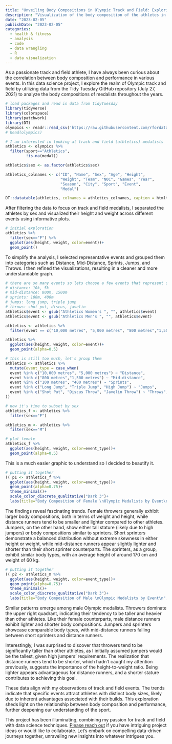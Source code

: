 ```yaml
---
title: "Unveiling Body Compositions in Olympic Track and Field: Exploring Data Trends"
description: "Visualization of the body composition of the athletes in different track and field events. Data from #TidyTuesday."
date: "2023-02-05"
publishDate: "2023-02-05"
categories:
  - health & fitness
  - analysis
  - code
  - data wrangling
  - R
  - data visualization
---
```


```{=html}
<style>
.keywords {
  display: none !important;
}

.description{
  display: none !important;
}
</style>
```

As a passionate track and field athlete, I have always been curious about the correlation between body composition and performance in various events. In this data science project, I explore the realm of Olympic track and field by utilizing data from the Tidy Tuesday GitHub repository (July 27, 2021) to analyze the body compositions of medalists throughout the years.

```r
# load packages and read in data from tidyTuesday
library(tidyverse)
library(colorspace)
library(patchwork)
library(DT)
olympics <- readr::read_csv('https://raw.githubusercontent.com/rfordatascience/tidytuesday/master/data/2021/2021-07-27/olympics.csv')
# head(olympics)

# I am interested in looking at track and field (athletics) medalists
athletics <- olympics %>% 
  filter(sport=="Athletics",
         !is.na(medal))

athletics$sex <- as.factor(athletics$sex)

athletics_colnames <- c("ID", "Name", "Sex", "Age", "Height",
                        "Weight", "Team", "NOC", "Games", "Year",
                        "Season", "City", "Sport", "Event",
                        "Medal")

DT::datatable(athletics, colnames = athletics_colnames, caption = htmltools::tags$caption(style = "caption-side: bottom; text-align: center;", htmltools::strong("Table 1: Olympic Track & Field Medalists")), filter = "top", options = list(pageLength = 5, autoWidth = TRUE))
```

After filtering the data to focus on track and field medalists, I separated the athletes by sex and visualized their height and weight across different events using informative plots.

```r
# initial exploration
athletics %>% 
  filter(sex=="F") %>% 
  ggplot(aes(height, weight, color=event))+
  geom_point()
```

To simplify the analysis, I selected representative events and grouped them into categories such as Distance, Mid-Distance, Sprints, Jumps, and Throws. I then refined the visualizations, resulting in a cleaner and more understandable graph.

```r
# there are so many events so lets choose a few events that represent some categories
# distance: 10k, 5k
# mid-distance: 800m, 1500m
# sprints: 100m, 400m
# jumps: long jump, triple jump
# throws: shot put, discus, javelin
athletics$event <- gsub("Athletics Women's ", "", athletics$event)
athletics$event <- gsub("Athletics Men's ", "", athletics$event)

athletics <- athletics %>% 
  filter(event == c("10,000 metres", "5,000 metres", "800 metres","1,500 metres", "100 metres", "400 metres", "Long Jump", "Triple Jump", "Shot Put", "Discus Throw", "Javelin Throw"))

athletics %>% 
  ggplot(aes(height, weight, color=event))+
  geom_point(alpha=0.5)

# this is still too much, let's group them
athletics <- athletics %>% 
  mutate(event_type = case_when( 
  event %in% c("10,000 metres", "5,000 metres") ~ "Distance",
  event %in% c("800 metres","1,500 metres") ~ "Mid-distance",
  event %in% c("100 metres", "400 metres") ~ "Sprints",
  event %in% c("Long Jump", "Triple Jump", "High Jump") ~ "Jumps",
  event %in% c("Shot Put", "Discus Throw", "Javelin Throw") ~ "Throws",
))

# now it's time to subset by sex
athletics_f <- athletics %>% 
  filter(sex=="F")

athletics_m <- athletics %>% 
  filter(sex=="M")

# plot female
athletics_f %>% 
  ggplot(aes(height, weight, color=event_type))+
  geom_point(alpha=0.5)
```

This is a much easier graphic to understand so I decided to beautify it.

```r
# putting it together
(( p1 <- athletics_f %>% 
  ggplot(aes(height, weight, color=event_type))+
  geom_point(alpha=0.75)+
  theme_minimal()+
  scale_color_discrete_qualitative("Dark 3")+
  labs(title="Body Composition of Female \nOlympic Medalists by Event\n", x="Height (cm)", y="Weight (kg)", color="Type of Track & Field Event") ))
```

The findings reveal fascinating trends. Female throwers generally exhibit larger body compositions, both in terms of weight and height, while distance runners tend to be smaller and lighter compared to other athletes. Jumpers, on the other hand, show either tall stature (likely due to high jumpers) or body compositions similar to sprinters. Short sprinters demonstrate a balanced distribution without extreme skewness in either height or weight, while mid-distance runners appear slightly lighter and shorter than their short sprinter counterparts. The sprinters, as a group, exhibit similar body types, with an average height of around 170 cm and weight of 60 kg.

```r
# putting it together
(( p2 <- athletics_m %>% 
  ggplot(aes(height, weight, color=event_type))+
  geom_point(alpha=0.75)+
  theme_minimal()+
  scale_color_discrete_qualitative("Dark 3")+
  labs(title="Body Composition of Male \nOlympic Medalists by Event\n", x="Height (cm)", y="Weight (kg)", color="Type of Track & Field Event") ))
```

Similar patterns emerge among male Olympic medalists. Throwers dominate the upper right quadrant, indicating their tendency to be taller and heavier than other athletes. Like their female counterparts, male distance runners exhibit lighter and shorter body compositions. Jumpers and sprinters showcase comparable body types, with mid-distance runners falling between short sprinters and distance runners.

Interestingly, I was surprised to discover that throwers tend to be significantly taller than other athletes, as I initially assumed jumpers would be the tallest, given high jumpers' requirements. The realization that distance runners tend to be shorter, which hadn't caught my attention previously, suggests the importance of the height-to-weight ratio. Being lighter appears advantageous for distance runners, and a shorter stature contributes to achieving this goal.

These data align with my observations of track and field events. The trends indicate that specific events attract athletes with distinct body sizes, likely due to inherent advantages associated with their builds. This exploration sheds light on the relationship between body composition and performance, further deepening our understanding of the sport.

This project has been illuminating, combining my passion for track and field with data science techniques. [Please reach out](/contact.qmd) if you have intriguing project ideas or would like to collaborate. Let's embark on compelling data-driven journeys together, unraveling new insights into whatever intrigues you.